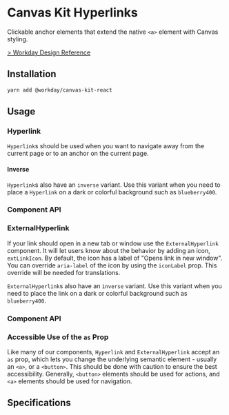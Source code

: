 
<Meta of={HyperlinkStories} />

# Canvas Kit Hyperlinks

Clickable anchor elements that extend the native `<a>` element with Canvas styling.

[> Workday Design Reference](https://design.workday.com/components/buttons/buttons)

## Installation

```sh
yarn add @workday/canvas-kit-react
```

## Usage

### Hyperlink

`Hyperlink`s should be used when you want to navigate away from the current page or to an anchor on
the current page.

<ExampleCodeBlock of={HyperlinkStories.Link} />

#### Inverse

`Hyperlink`s also have an `inverse` variant. Use this variant when you need to place a `Hyperlink`
on a dark or colorful background such as `blueberry400`.

<ExampleCodeBlock of={HyperlinkStories.LinkInverse} />

### Component API

<SymbolDoc name="Hyperlink" fileName="/react/" hideDescription hideHeading headingStart={4} />

### ExternalHyperlink

If your link should open in a new tab or window use the `ExternalHyperlink` component. It will let
users know about the behavior by adding an icon, `extLinkIcon`. By default, the icon has a label of
"Opens link in new window". You can override `aria-label` of the icon by using the `iconLabel` prop.
This override will be needed for translations.

<ExampleCodeBlock of={HyperlinkStories.ExternalLink} />

`ExternalHyperlink`s also have an `inverse` variant. Use this variant when you need to place the
link on a dark or colorful background such as `blueberry400`.

<ExampleCodeBlock of={HyperlinkStories.ExternalLinkInverse} />

### Component API

<SymbolDoc
  name="ExternalHyperlink"
  fileName="/react/"
  hideDescription
  hideHeading
  headingStart={4}
/>

### Accessible Use of the `as` Prop

Like many of our components, `Hyperlink` and `ExternalHyperlink` accept an `as` prop, which lets you
change the underlying semantic element - usually an `<a>`, or a `<button>`. This should be done with
caution to ensure the best accessibility. Generally, `<button>` elements should be used for actions,
and `<a>` elements should be used for navigation.

## Specifications

<Specifications file="Hyperlink.spec.ts" name="Hyperlink" />
